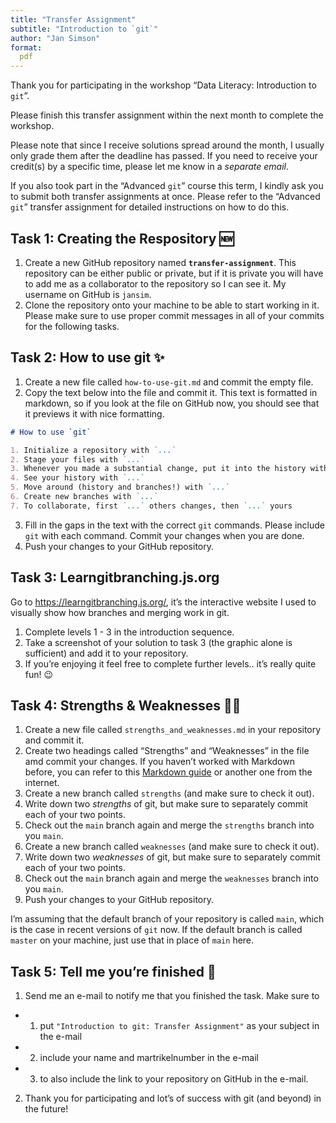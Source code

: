 ```yaml
---
title: "Transfer Assignment"
subtitle: "Introduction to `git`"
author: "Jan Simson"
format:
  pdf
---
```


Thank you for participating in the workshop "Data Literacy: Introduction to `git`".

Please finish this transfer assignment within the next month to complete the workshop.

Please note that since I receive solutions spread around the month, I usually only grade them after the deadline has passed. If you need to receive your credit(s) by a specific time, please let me know in a *separate email*.

:::{.callout-note}
If you also took part in the "Advanced `git`" course this term, I kindly ask you to submit both transfer assignments at once. Please refer to the "Advanced `git`" transfer assignment for detailed instructions on how to do this.
:::

## Task 1: Creating the Respository 🆕

1. Create a new GitHub repository named **`transfer-assignment`**. This repository can be either public or private, but if it is private you will have to add me as a collaborator to the repository so I can see it. My username on GitHub is `jansim`.
2. Clone the repository onto your machine to be able to start working in it. Please make sure to use proper commit messages in all of your commits for the following tasks.

## Task 2: How to use git ✨

1. Create a new file called `how-to-use-git.md` and commit the empty file.
2. Copy the text below into the file and commit it. This text is formatted in markdown, so if you look at the file on GitHub now, you should see that it previews it with nice formatting.

```md
# How to use `git`

1. Initialize a repository with `...`
2. Stage your files with `...`
3. Whenever you made a substantial change, put it into the history with `...`
4. See your history with `...`
5. Move around (history and branches!) with `...`
6. Create new branches with `...`
7. To collaborate, first `...` others changes, then `...` yours
```

3. Fill in the gaps in the text with the correct `git` commands. Please include `git` with each command. Commit your changes when you are done.
4. Push your changes to your GitHub repository.

## Task 3: Learngitbranching.js.org

Go to <https://learngitbranching.js.org/>, it's the interactive website I used to visually show how branches and merging work in git.

1. Complete levels 1 - 3 in the introduction sequence.
2. Take a screenshot of your solution to task 3 (the graphic alone is sufficient) and add it to your repository.
3. If you're enjoying it feel free to complete further levels.. it's really quite fun! 😉

## Task 4: Strengths & Weaknesses 💪😢

1. Create a new file called `strengths_and_weaknesses.md` in your repository and commit it.
2. Create two headings called "Strengths" and "Weaknesses" in the file amd commit your changes. If you haven't worked with Markdown before, you can refer to this [Markdown guide](https://towardsdatascience.com/the-ultimate-markdown-cheat-sheet-3d3976b31a0) or another one from the internet.
3. Create a new branch called `strengths` (and make sure to check it out).
4. Write down two *strengths* of git, but make sure to separately commit each of your two points.
5. Check out the `main` branch again and merge the `strengths` branch into you `main`.
6. Create a new branch called `weaknesses` (and make sure to check it out).
7. Write down two *weaknesses* of git, but make sure to separately commit each of your two points.
8. Check out the `main` branch again and merge the `weaknesses` branch into you `main`.
9. Push your changes to your GitHub repository.

:::{.callout-note}
I'm assuming that the default branch of your repository is called `main`, which is the case in recent versions of `git` now. If the default branch is called `master` on your machine, just use that in place of `main` here.
:::

## Task 5: Tell me you're finished 🎉

1. Send me an e-mail to notify me that you finished the task. Make sure to
  - (1) put `"Introduction to git: Transfer Assignment"` as your subject in the e-mail
  - (2) include your name and martrikelnumber in the e-mail
  - (3) to also include the link to your repository on GitHub in the e-mail.
2. Thank you for participating and lot's of success with git (and beyond) in the future!
